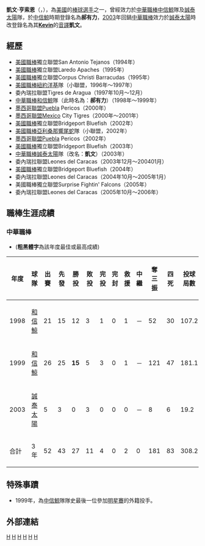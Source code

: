 {{nofootnotes|time=2022-05-12}}{{Infobox baseball biography
| name          = 凱文·亨索恩<br/>Kevin Henthorne
| position      = 投手
| birth_date    = {{birth_date_and_age|1969|12|9|mf=y}}
| birth_place   = {{USA}}[[威斯康辛州|威斯康辛州]][[拉辛_(威斯康星州)|拉柯西]]
| bats          = 右
| throws        = 右
| debutdate     = 5月15日
| debutyear     = 1998年
| debutteam     = 和信鯨
| finaldate     = 5月23日
| finalyear     = 2003年
| finalteam     = 誠泰太陽
| statyear      = 2003年
| stat1label    = 勝投－敗投
| stat1value    = 27－11
| stat2label    = 三振－四死
| stat2value    = 181－66
| stat3label    = 防禦率
| stat3value    = 2.57
| teams         = <nowiki></nowiki>
*[[和信鯨|和信鯨]]（1998年～1999年）
*[[誠泰太陽|誠泰太陽]]（2003年）
| highlights    = <nowiki></nowiki>
*[[中華職棒勝投王|中華職棒勝投王]]：1999
*[[中華職棒勝率王|中華職棒勝率王]]：1999
*[[中華職棒防禦率王|中華職棒防禦率王]]：1998
*[[中華職棒最佳十人獎|中華職棒最佳十人獎]]（投手）：1999
*[[中華職棒單月MVP|中華職棒單月MVP]]：1998/10、1999/07
*[[中華職棒明星賽|中華職棒明星賽]]：1999
}}

'''凱文·亨索恩'''（{{lang-en|'''Kevin Henthorne'''}}，{{bd|1969年|12月9日}}），為[[美國|美國]]的[[棒球|棒球]][[選手|選手]]之一，曾經效力於[[中華職棒|中華職棒]][[中信鯨|中信鯨]]隊及[[誠泰太陽|誠泰太陽]]隊，於[[中信鯨|中信鯨]]時期登錄名為'''郝有力'''，[[2003|2003]]年回鍋[[中華職棒|中華職棒]]效力於[[誠泰太陽|誠泰太陽]]時改登錄名為其'''[[Kevin|Kevin]]'''的[[音譯|音譯]]'''凱文'''。

==經歷==
*[[美國職棒|美國職棒]]獨立聯盟San Antonio Tejanos（1994年）
*[[美國職棒|美國職棒]]獨立聯盟Laredo Apaches（1995年）
*[[美國職棒|美國職棒]]獨立聯盟Corpus Christi Barracudas（1995年）
*[[美國職棒|美國職棒]][[紐約洋基|紐約洋基]]隊（小聯盟，1996年～1997年）
*委內瑞拉聯盟Tigres de Aragua（1997年10月～12月）
*[[中華職棒|中華職棒]][[和信鯨|和信鯨]]隊（此時名為：'''郝有力'''）（1998年～1999年）
*[[墨西哥聯盟|墨西哥聯盟]]Puebla Pericos（2000年）
*[[墨西哥聯盟|墨西哥聯盟]]Mexico City Tigres（2000年～2001年）
*[[美國職棒|美國職棒]]獨立聯盟Bridgeport Bluefish（2002年）
*[[美國職棒|美國職棒]][[亞利桑那響尾蛇|亞利桑那響尾蛇]]隊（小聯盟，2002年）
*[[墨西哥聯盟|墨西哥聯盟]]Puebla Pericos（2002年）
*[[美國職棒|美國職棒]]獨立聯盟Bridgeport Bluefish（2003年）
*[[中華職棒|中華職棒]][[誠泰太陽|誠泰太陽]]隊（改名：'''凱文'''）（2003年）
*委內瑞拉聯盟Leones del Caracas（2003年12月～200401月）
*[[美國職棒|美國職棒]]獨立聯盟Bridgeport Bluefish（2004年）
*委內瑞拉聯盟Leones del Caracas（2004年10月～2005年1月）
*美國職棒獨立聯盟Surprise Fightin' Falcons（2005年）
*委內瑞拉聯盟Leones del Caracas（2005年10月～2006年） 
 
==職棒生涯成績==
===中華職棒===
*('''粗黑體字'''為該年度最佳或最高成績)
{|border=1 width="800px"
|- align="center"
!年度||球隊||出賽||先發||勝投||敗投||完投||完封||救援||中繼||奪三振||四死||投球局數||責失||防禦率
|- align=center
|1998||[[和信鯨|和信鯨]]||21||15||12||3||1||0||1||－||52||30||107.2||25||'''2.09'''
|- align=center
|1999||[[和信鯨|和信鯨]]||26||25||'''15'''||5||3||0||1||－||121||47||181.1||50||2.48
|- align=center
|2003||[[誠泰太陽|誠泰太陽]]||5||3||0||3||0||0||0||－||8||6||19.2||13||5.95
|- align=center style="color:black; background-color:teal"
|合計||3年||52||43||27||11||4||0||2||0||181||83||308.2||88||2.57
|}

==特殊事蹟==
*1999年，為[[中信鯨|中信鯨]]隊隊史最後一位參加[[1999年中華職棒明星賽|明星賽]]的外籍投手。

==外部連結==
{{台灣棒球維基館|凱文K.H}}
{{中華職棒球員資料|id=W002|name=凱文K.H}}
{{start box}}
{{s-awards}}
{{s-before|[[麥可·賈西亞|賈西]]}}
{{s-title|[[中華職棒防禦率王|中華職棒防禦率王]]|1998年}}
{{s-after|[[卡洛斯·馬來寶|馬來寶]]}}
{{s-before|[[楓康M.K|楓康]]}}
{{s-title|[[中華職棒勝投王|中華職棒勝投王]]|1999年}}
{{s-after|[[楓康M.K|楓康]]}}
{{s-before|[[楓康M.K|楓康]]}}
{{s-title|[[中華職棒最佳十人獎|中華職棒最佳十人獎]]|1999年}}
{{s-after|[[楓康M.K|楓康]]}}
{{end box}}

[[Category:中華職棒外籍球員|H]]
[[Category:中信鯨隊球員|H]]
[[Category:誠泰太陽隊球員|H]]
[[Category:美國旅台棒球運動員|H]]
[[Category:中華職棒防禦率王得主|H]]
[[Category:中華職棒勝投王得主|H]]